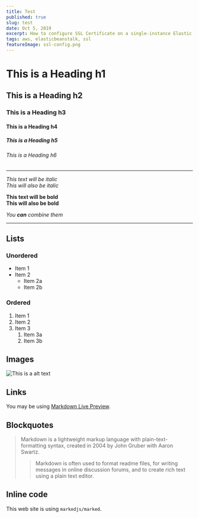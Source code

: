 ```yaml
---
title: Test
published: true
slug: test
date: Oct 5, 2019
excerpt: How to configure SSL Certificate on a single-instance Elastic Beanstalk environment using certbot.
tags: aws, elasticbeanstalk, ssl
featureImage: ssl-config.png
---
```


# This is a Heading h1

## This is a Heading h2

### This is a Heading h3

#### This is a Heading h4

##### This is a Heading h5

###### This is a Heading h6

---

_This text will be italic_  
_This will also be italic_

**This text will be bold**  
**This will also be bold**

_You **can** combine them_

---

## Lists

### Unordered

- Item 1
- Item 2
  - Item 2a
  - Item 2b

### Ordered

1. Item 1
1. Item 2
1. Item 3
   1. Item 3a
   1. Item 3b

## Images

![This is a alt text](https://thepracticaldev.s3.amazonaws.com/i/qw20whamjy12hsqh16ce.png)

## Links

You may be using [Markdown Live Preview](https://markdownlivepreview.com/).

## Blockquotes

> Markdown is a lightweight markup language with plain-text-formatting syntax, created in 2004 by John Gruber with Aaron Swartz.
>
> > Markdown is often used to format readme files, for writing messages in online discussion forums, and to create rich text using a plain text editor.

## Inline code

This web site is using `markedjs/marked`.
